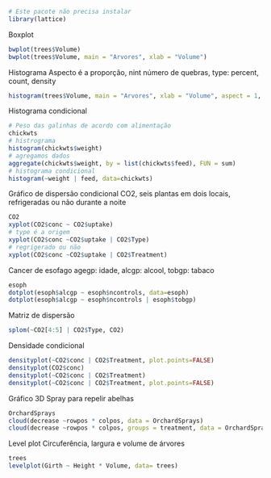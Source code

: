 ```r
# Este pacote não precisa instalar
library(lattice)
```

Boxplot
```r
bwplot(trees$Volume)
bwplot(trees$Volume, main = "Arvores", xlab = "Volume")
```
Histograma
Aspecto é a proporção, nint número de quebras, type: percent, count, density
```r
histogram(trees$Volume, main = "Arvores", xlab = "Volume", aspect = 1, type = "percent", nint = 20)
```
Histograma condicional
```r
# Peso das galinhas de acordo com alimentação
chickwts
# histrograma
histogram(chickwts$weight)
# agregamos dados
aggregate(chickwts$weight, by = list(chickwts$feed), FUN = sum)
# histograma condicional
histogram(~weight | feed, data=chickwts)
```
Gráfico de dispersão condicional
CO2, seis plantas em dois locais, refrigeradas ou não durante a noite
```r
CO2
xyplot(CO2$conc ~ CO2$uptake)
# type é a origem
xyplot(CO2$conc ~CO2$uptake | CO2$Type)
# regrigerado ou não
xyplot(CO2$conc ~CO2$uptake | CO2$Treatment)
```
Cancer de esofago
agegp: idade, alcgp: alcool, tobgp: tabaco
```r
esoph
dotplot(esoph$alcgp ~ esoph$ncontrols, data=esoph)
dotplot(esoph$alcgp ~ esoph$ncontrols | esoph$tobgp)
```
Matriz de dispersão
```r
splom(~CO2[4:5] | CO2$Type, CO2)
```
Densidade condicional
```r
densityplot(~CO2$conc | CO2$Treatment, plot.points=FALSE)
densityplot(CO2$conc)
densityplot(~CO2$conc | CO2$Treatment)
densityplot(~CO2$conc | CO2$Treatment, plot.points=FALSE)
```
Gráfico 3D
Spray para repelir abelhas
```r
OrchardSprays
cloud(decrease ~rowpos * colpos, data = OrchardSprays)
cloud(decrease ~rowpos * colpos, groups = treatment, data = OrchardSprays)
```
Level plot
Circuferência, largura e volume de árvores
```r
trees
levelplot(Girth ~ Height * Volume, data= trees)
```

